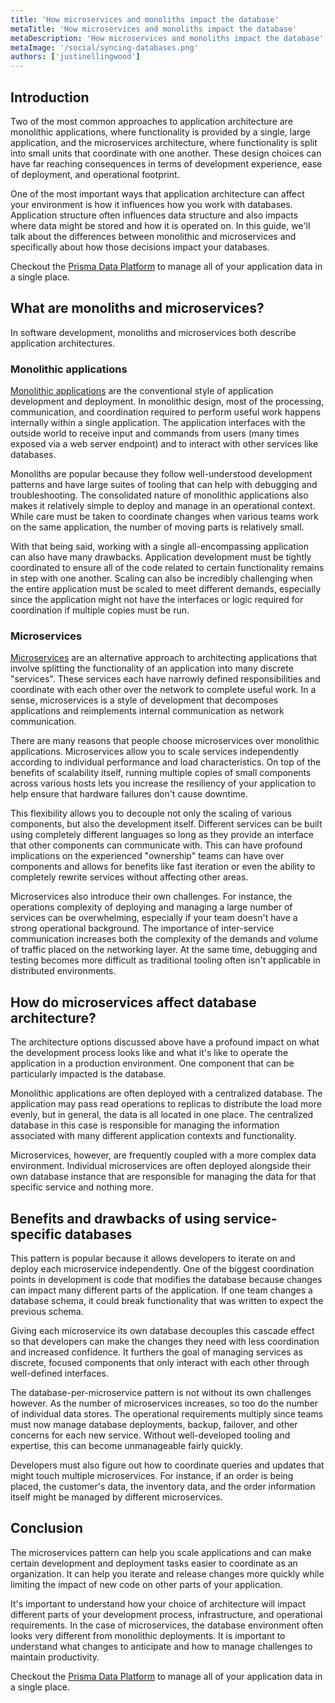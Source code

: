 ```yaml
---
title: 'How microservices and monoliths impact the database'
metaTitle: 'How microservices and monoliths impact the database'
metaDescription: 'How microservices and monoliths impact the database'
metaImage: '/social/syncing-databases.png'
authors: ['justinellingwood']
---
```


## Introduction

Two of the most common approaches to application architecture are monolithic applications, where functionality is provided by a single, large application, and the microservices architecture, where functionality is split into small units that coordinate with one another.  These design choices can have far reaching consequences in terms of development experience, ease of deployment, and operational footprint.

One of the most important ways that application architecture can affect your environment is how it influences how you work with databases.  Application structure often influences data structure and also impacts where data might be stored and how it is operated on.  In this guide, we'll talk about the differences between monolithic and microservices and specifically about how those decisions impact your databases.

<PrismaOutlinks>

Checkout the [Prisma Data Platform](https://www.prisma.io/dataplatform) to manage all of your application data in a single place.

</PrismaOutlinks>

## What are monoliths and microservices?

In software development, monoliths and microservices both describe application architectures.

### Monolithic applications

[Monolithic applications](/intro/database-glossary#monolithic-architecture) are the conventional style of application development and deployment.  In monolithic design, most of the processing, communication, and coordination required to perform useful work happens internally within a single application.  The application interfaces with the outside world to receive input and commands from users (many times exposed via a web server endpoint) and to interact with other services like databases.

Monoliths are popular because they follow well-understood development patterns and have large suites of tooling that can help with debugging and troubleshooting.  The consolidated nature of monolithic applications also makes it relatively simple to deploy and manage in an operational context.  While care must be taken to coordinate changes when various teams work on the same application, the number of moving parts is relatively small.

With that being said, working with a single all-encompassing application can also have many drawbacks.  Application development must be tightly coordinated to ensure all of the code related to certain functionality remains in step with one another.  Scaling can also be incredibly challenging when the entire application must be scaled to meet different demands, especially since the application might not have the interfaces or logic required for coordination if multiple copies must be run.

### Microservices

[Microservices](/intro/database-glossary#microservice-architecture) are an alternative approach to architecting applications that involve splitting the functionality of an application into many discrete "services".  These services each have narrowly defined responsibilities and coordinate with each other over the network to complete useful work.  In a sense, microservices is a style of development that decomposes applications and reimplements internal communication as network communication.

There are many reasons that people choose microservices over monolithic applications.  Microservices allow you to scale services independently according to individual performance and load characteristics.  On top of the benefits of scalability itself, running multiple copies of small components across various hosts lets you increase the resiliency of your application to help ensure that hardware failures don't cause downtime.

This flexibility allows you to decouple not only the scaling of various components, but also the development itself.  Different services can be built using completely different languages so long as they provide an interface that other components can communicate with.  This can have profound implications on the experienced "ownership" teams can have over components and allows for benefits like fast iteration or even the ability to completely rewrite services without affecting other areas.

Microservices also introduce their own challenges.  For instance, the operations complexity of deploying and managing a large number of services can be overwhelming, especially if your team doesn't have a strong operational background.  The importance of inter-service communication increases both the complexity of the demands and volume of traffic placed on the networking layer.  At the same time, debugging and testing becomes more difficult as traditional tooling often isn't applicable in distributed environments.

## How do microservices affect database architecture?

The architecture options discussed above have a profound impact on what the development process looks like and what it's like to operate the application in a production environment.  One component that can be particularly impacted is the database.

Monolithic applications are often deployed with a centralized database.  The application may pass read operations to replicas to distribute the load more evenly, but in general, the data is all located in one place.  The centralized database in this case is responsible for managing the information associated with many different application contexts and functionality.

Microservices, however, are frequently coupled with a more complex data environment.  Individual microservices are often deployed alongside their own database instance that are responsible for managing the data for that specific service and nothing more.

## Benefits and drawbacks of using service-specific databases

This pattern is popular because it allows developers to iterate on and deploy each microservice independently.  One of the biggest coordination points in development is code that modifies the database because changes can impact many different parts of the application.  If one team changes a database schema, it could break functionality that was written to expect the previous schema.

Giving each microservice its own database decouples this cascade effect so that developers can make the changes they need with less coordination and increased confidence.  It furthers the goal of managing services as discrete, focused components that only interact with each other through well-defined interfaces.

The database-per-microservice pattern is not without its own challenges however.  As the number of microservices increases, so too do the number of individual data stores.  The operational requirements multiply since teams must now manage database deployments, backup, failover, and other concerns for each new service.  Without well-developed tooling and expertise, this can become unmanageable fairly quickly.

Developers must also figure out how to coordinate queries and updates that might touch multiple microservices.  For instance, if an order is being placed, the customer's data, the inventory data, and the order information itself might be managed by different microservices.

## Conclusion

The microservices pattern can help you scale applications and can make certain development and deployment tasks easier to coordinate as an organization.  It can help you iterate and release changes more quickly while limiting the impact of new code on other parts of your application.

It's important to understand how your choice of architecture will impact different parts of your development process, infrastructure, and operational requirements.  In the case of microservices, the database environment often looks very different from monolithic deployments.  It is important to understand what changes to anticipate and how to manage challenges to maintain productivity.

<PrismaOutlinks>

Checkout the [Prisma Data Platform](https://www.prisma.io/dataplatform) to manage all of your application data in a single place.

</PrismaOutlinks>
